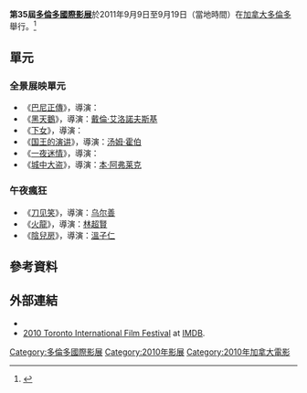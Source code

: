 {{Infobox Film Festival
| name           = 第35屆多倫多國際影展
| image          = 
| caption        = 
| opening        = 《Score: A Hockey Musical》<ref>{{cite news|url=http://www.cbc.ca/news2/interactives/tiff-openers/|title=TIFF: A history of opening nights|accessdate=2013-10-19|work=CBC News|archive-date=2020-09-18|archive-url=https://web.archive.org/web/20200918060535/https://www.cbc.ca/news2/interactives/tiff-openers/|dead-url=no}}</ref> 
| closing        = 《[[一夜迷情|一夜迷情]]》
| location       = {{flagicon|Canada}} [[多倫多|多倫多]]，加拿大
| founded        = 1976年
| awards         = 
| host           = 
| number         = 258部
| date           = {{Start date|2010|09|09}}–{{End date|2010|09|19}}
| website        = {{URL|http://tiff.net/festivals/thefestival}}
}}
'''第35屆[[多倫多國際影展|多倫多國際影展]]'''於2011年9月9日至9月19日（當地時間）在[[加拿大|加拿大]][[多倫多|多倫多]]舉行。<ref>{{cite web|url=http://tiff.net/pdfs/2010%20Annual%20Report.pdf|title=2010 Toronto International Film Festival Annual report|accessdate=2013-10-11|deadurl=yes|archiveurl=https://web.archive.org/web/20121021154446/http://tiff.net/pdfs/2010%20Annual%20Report.pdf|archivedate=2012-10-21}}</ref>

== 單元 ==

=== 全景展映單元 ===
*《[[巴尼正傳|巴尼正傳]]》，導演：{{link-en|理查·傑·路易斯|Richard J. Lewis}}
*《[[黑天鹅_(电影)|黑天鵝]]》，導演：[[戴倫·艾洛諾夫斯基|戴倫·艾洛諾夫斯基]]
*《[[下女_(2010年電影)|下女]]》，導演：{{link-en|林常樹|Im Sang-soo}}
*《[[国王的演讲|国王的演讲]]》，導演：[[汤姆·霍伯|汤姆·霍伯]]
*《[[一夜迷情|一夜迷情]]》，導演：{{link-en|瑪希·泰傑汀|Massy Tadjedin}}
*《[[城中大盗|城中大盗]]》，導演：[[本·阿弗莱克|本·阿弗莱克]]

=== 午夜瘋狂 ===
*《[[刀见笑|刀见笑]]》，導演：[[乌尔善|乌尔善]]
*《[[火龍_(2010年電影)|火龍]]》，導演：[[林超賢|林超賢]]
*《[[陰兒房|陰兒房]]》，導演：[[溫子仁|溫子仁]]

== 參考資料 ==
{{reflist}}

== 外部連結 ==
* {{official website|http://tiff.net/festivals/thefestival}}
*[http://www.imdb.com/event/ev0000659/2010 2010 Toronto International Film Festival]{{Wayback|url=http://www.imdb.com/event/ev0000659/2010 |date=20150924184605 }} at [[IMDB|IMDB]].

{{多倫多國際影展}}

{{DEFAULTSORT:Toronto International Film Festival}}
[[Category:多倫多國際影展|Category:多倫多國際影展]]
[[Category:2010年影展|Category:2010年影展]]
[[Category:2010年加拿大電影|Category:2010年加拿大電影]]